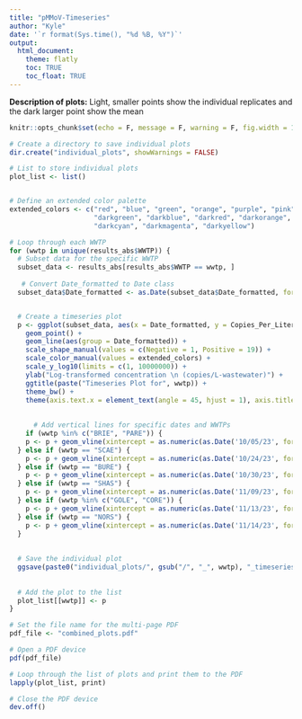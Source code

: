 ```yaml
---
title: "pMMoV-Timeseries"
author: "Kyle"
date: '`r format(Sys.time(), "%d %B, %Y")`'
output: 
  html_document:
    theme: flatly
    toc: TRUE
    toc_float: TRUE
---
```


**Description of plots:**
Light, smaller points show the individual replicates and the dark larger point show the mean


```r

knitr::opts_chunk$set(echo = F, message = F, warning = F, fig.width = 10, fig.height = 10)
```

```r

# Create a directory to save individual plots
dir.create("individual_plots", showWarnings = FALSE)

# List to store individual plots
plot_list <- list()


# Define an extended color palette
extended_colors <- c("red", "blue", "green", "orange", "purple", "pink", "brown", "cyan", "magenta", "yellow", 
                     "darkgreen", "darkblue", "darkred", "darkorange", "darkpurple", "darkpink", "darkbrown", 
                     "darkcyan", "darkmagenta", "darkyellow")

# Loop through each WWTP
for (wwtp in unique(results_abs$WWTP)) {
  # Subset data for the specific WWTP
  subset_data <- results_abs[results_abs$WWTP == wwtp, ]
  
   # Convert Date_formatted to Date class
  subset_data$Date_formatted <- as.Date(subset_data$Date_formatted, format = "%m/%d/%y")


  # Create a timeseries plot
  p <- ggplot(subset_data, aes(x = Date_formatted, y = Copies_Per_Liter_WW, color = Run_week, shape = Positivity)) +
    geom_point() +
    geom_line(aes(group = Date_formatted)) +
    scale_shape_manual(values = c(Negative = 1, Positive = 19)) +
    scale_color_manual(values = extended_colors) +
    scale_y_log10(limits = c(1, 10000000)) +
    ylab("Log-transformed concentration \n (copies/L-wastewater)") +
    ggtitle(paste("Timeseries Plot for", wwtp)) +
    theme_bw() +
    theme(axis.text.x = element_text(angle = 45, hjust = 1), axis.title.x = element_blank())
  
  
      # Add vertical lines for specific dates and WWTPs
    if (wwtp %in% c("BRIE", "PARE")) {
    p <- p + geom_vline(xintercept = as.numeric(as.Date('10/05/23', format='%m/%d/%y')), linetype = "dashed")
  } else if (wwtp == "SCAE") {
    p <- p + geom_vline(xintercept = as.numeric(as.Date('10/24/23', format='%m/%d/%y')), linetype = "dashed")
  } else if (wwtp == "BURE") {
    p <- p + geom_vline(xintercept = as.numeric(as.Date('10/30/23', format='%m/%d/%y')), linetype = "dashed")
  } else if (wwtp == "SHAS") {
    p <- p + geom_vline(xintercept = as.numeric(as.Date('11/09/23', format='%m/%d/%y')), linetype = "dashed")
  } else if (wwtp %in% c("GOLE", "CORE")) {
    p <- p + geom_vline(xintercept = as.numeric(as.Date('11/13/23', format='%m/%d/%y')), linetype = "dashed")
  } else if (wwtp == "NORS") {
    p <- p + geom_vline(xintercept = as.numeric(as.Date('11/14/23', format='%m/%d/%y')), linetype = "dashed")
  }
  
  
  # Save the individual plot
  ggsave(paste0("individual_plots/", gsub("/", "_", wwtp), "_timeseries_plot.png"), plot = p)
  
  
  # Add the plot to the list
  plot_list[[wwtp]] <- p
}

# Set the file name for the multi-page PDF
pdf_file <- "combined_plots.pdf"

# Open a PDF device
pdf(pdf_file)

# Loop through the list of plots and print them to the PDF
lapply(plot_list, print)

# Close the PDF device
dev.off()
```
